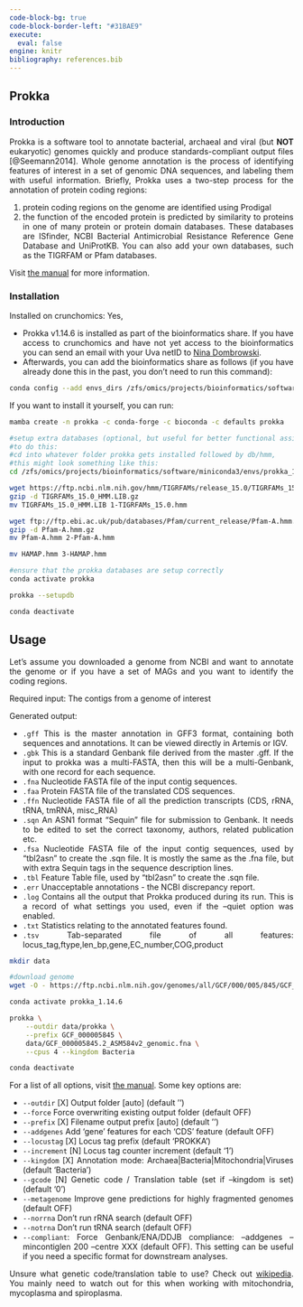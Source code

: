---
code-block-bg: true
code-block-border-left: "#31BAE9"
execute:
  eval: false
engine: knitr
bibliography: references.bib
---

<div style="text-align: justify">

## Prokka

### Introduction

Prokka is a software tool to annotate bacterial, archaeal and viral (but **NOT** eukaryotic) genomes quickly and produce standards-compliant output files [@Seemann2014]. Whole genome annotation is the process of identifying features of interest in a set of genomic DNA sequences, and labeling them with useful information. Briefly, Prokka uses a two-step process for the annotation of protein coding regions:

1.  protein coding regions on the genome are identified using Prodigal
2.  the function of the encoded protein is predicted by similarity to proteins in one of many protein or protein domain databases. These databases are ISfinder, NCBI Bacterial Antimicrobial Resistance Reference Gene Database and UniProtKB. You can also add your own databases, such as the TIGRFAM or Pfam databases.

Visit [the manual](https://github.com/tseemann/prokka) for more information.

### Installation

Installed on crunchomics: Yes,

-   Prokka v1.14.6 is installed as part of the bioinformatics share. If you have access to crunchomics and have not yet access to the bioinformatics you can send an email with your Uva netID to [Nina Dombrowski](n.dombrowski@uva.nl). 
-   Afterwards, you can add the bioinformatics share as follows (if you have already done this in the past, you don't need to run this command):

```{bash}
conda config --add envs_dirs /zfs/omics/projects/bioinformatics/software/miniconda3/envs/
```

If you want to install it yourself, you can run:

```{bash}
mamba create -n prokka -c conda-forge -c bioconda -c defaults prokka

#setup extra databases (optional, but useful for better functional assignments)
#to do this:
#cd into whatever folder prokka gets installed followed by db/hmm, 
#this might look something like this:
cd /zfs/omics/projects/bioinformatics/software/miniconda3/envs/prokka_1.14.6/db/hmm

wget https://ftp.ncbi.nlm.nih.gov/hmm/TIGRFAMs/release_15.0/TIGRFAMs_15.0_HMM.LIB.gz
gzip -d TIGRFAMs_15.0_HMM.LIB.gz
mv TIGRFAMs_15.0_HMM.LIB 1-TIGRFAMs_15.0.hmm

wget ftp://ftp.ebi.ac.uk/pub/databases/Pfam/current_release/Pfam-A.hmm.gz
gzip -d Pfam-A.hmm.gz 
mv Pfam-A.hmm 2-Pfam-A.hmm

mv HAMAP.hmm 3-HAMAP.hmm

#ensure that the prokka databases are setup correctly
conda activate prokka

prokka --setupdb

conda deactivate
```

## Usage

Let's assume you downloaded a genome from NCBI and want to annotate the genome or if you have a set of MAGs and you want to identify the coding regions.

Required input: The contigs from a genome of interest

Generated output:

-   `.gff` This is the master annotation in GFF3 format, containing both sequences and annotations. It can be viewed directly in Artemis or IGV.
-   `.gbk` This is a standard Genbank file derived from the master .gff. If the input to prokka was a multi-FASTA, then this will be a multi-Genbank, with one record for each sequence.
-   `.fna` Nucleotide FASTA file of the input contig sequences.
-   `.faa` Protein FASTA file of the translated CDS sequences.
-   `.ffn` Nucleotide FASTA file of all the prediction transcripts (CDS, rRNA, tRNA, tmRNA, misc_RNA)
-   `.sqn` An ASN1 format "Sequin" file for submission to Genbank. It needs to be edited to set the correct taxonomy, authors, related publication etc.
-   `.fsa` Nucleotide FASTA file of the input contig sequences, used by "tbl2asn" to create the .sqn file. It is mostly the same as the .fna file, but with extra Sequin tags in the sequence description lines.
-   `.tbl` Feature Table file, used by "tbl2asn" to create the .sqn file.
-   `.err` Unacceptable annotations - the NCBI discrepancy report.
-   `.log` Contains all the output that Prokka produced during its run. This is a record of what settings you used, even if the --quiet option was enabled.
-   `.txt` Statistics relating to the annotated features found.
-   `.tsv` Tab-separated file of all features: locus_tag,ftype,len_bp,gene,EC_number,COG,product

```{bash}
mkdir data 

#download genome 
wget -O - https://ftp.ncbi.nlm.nih.gov/genomes/all/GCF/000/005/845/GCF_000005845.2_ASM584v2/GCF_000005845.2_ASM584v2_genomic.fna.gz | gzip -d > data/GCF_000005845.2_ASM584v2_genomic.fna

conda activate prokka_1.14.6 

prokka \
    --outdir data/prokka \
    --prefix GCF_000005845 \
    data/GCF_000005845.2_ASM584v2_genomic.fna \
    --cpus 4 --kingdom Bacteria

conda deactivate
```

For a list of all options, visit [the manual](https://github.com/tseemann/prokka). Some key options are:

-   `--outdir` \[X\] Output folder \[auto\] (default '')
-   `--force` Force overwriting existing output folder (default OFF)
-   `--prefix` \[X\] Filename output prefix \[auto\] (default '')
-   `--addgenes` Add 'gene' features for each 'CDS' feature (default OFF)
-   `--locustag` \[X\] Locus tag prefix (default 'PROKKA')
-   `--increment` \[N\] Locus tag counter increment (default '1')
-   `--kingdom` \[X\] Annotation mode: Archaea\|Bacteria\|Mitochondria\|Viruses (default 'Bacteria')
-   `--gcode` \[N\] Genetic code / Translation table (set if --kingdom is set) (default '0')
-   `--metagenome` Improve gene predictions for highly fragmented genomes (default OFF)
-   `--norrna` Don't run rRNA search (default OFF)
-   `--notrna` Don't run tRNA search (default OFF)
-   `--compliant`: Force Genbank/ENA/DDJB compliance: --addgenes --mincontiglen 200 --centre XXX (default OFF). This setting can be useful if you need a specific format for downstream analyses.

Unsure what genetic code/translation table to use? Check out [wikipedia](https://en.wikipedia.org/wiki/List_of_genetic_codes). You mainly need to watch out for this when working with mitochondria, mycoplasma and spiroplasma.